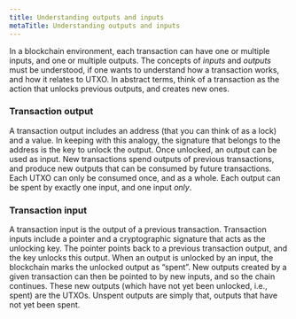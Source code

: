 ```yaml
---
title: Understanding outputs and inputs
metaTitle: Understanding outputs and inputs
---
```


In a blockchain environment, each transaction can have one or multiple inputs, and one or multiple outputs. The concepts of *inputs* and *outputs* must be understood, if one wants to understand how a transaction works, and how it relates to UTXO. In abstract terms, think of a transaction as the action that unlocks previous outputs, and creates new ones.

### Transaction output

A transaction output includes an address (that you can think of as a lock) and a value. In keeping with this analogy, the signature that belongs to the address is the key to unlock the output. Once unlocked, an output can be used as input. New transactions spend outputs of previous transactions, and produce new outputs that can be consumed by future transactions. Each UTXO can only be consumed once, and as a whole. Each output can be spent by exactly one input, and one input *only*.

### Transaction input

A transaction input is the output of a previous transaction. Transaction inputs include a pointer and a cryptographic signature that acts as the unlocking key. The pointer points back to a previous transaction output, and the key unlocks this output. When an output is unlocked by an input, the blockchain marks the unlocked output as “spent”. New outputs created by a given transaction can then be pointed to by new inputs, and so the chain continues. These new outputs (which have not yet been unlocked, i.e., spent) are the UTXOs. Unspent outputs are simply that, outputs that have not yet been spent.

